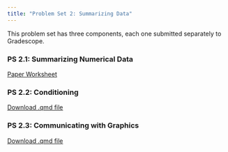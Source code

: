 ```yaml
---
title: "Problem Set 2: Summarizing Data"
---
```


This problem set has three components, each one submitted separately to Gradescope.

### PS 2.1: Summarizing Numerical Data

[Paper Worksheet](../05-summarizing-numerical-data/worksheet-analog.pdf)


### PS 2.2: Conditioning

[Download .qmd file](../07-conditioning/_worksheet-digital.qmd)


### PS 2.3: Communicating with Graphics

[Download .qmd file](../08-communicating-with-graphics/_worksheet-digital.qmd)
